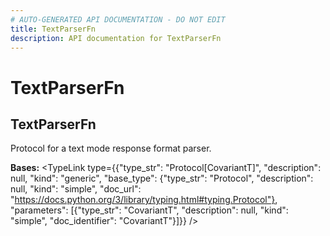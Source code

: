 ```yaml
---
# AUTO-GENERATED API DOCUMENTATION - DO NOT EDIT
title: TextParserFn
description: API documentation for TextParserFn
---
```


# TextParserFn

## <ApiType type="Class" path="response_formatting/response_format/TextParserFn" symbolName="TextParserFn" /> TextParserFn

Protocol for a text mode response format parser.

**Bases:** 
<TypeLink type={{"type_str": "Protocol[CovariantT]", "description": null, "kind": "generic", "base_type": {"type_str": "Protocol", "description": null, "kind": "simple", "doc_url": "https://docs.python.org/3/library/typing.html#typing.Protocol"}, "parameters": [{"type_str": "CovariantT", "description": null, "kind": "simple", "doc_identifier": "CovariantT"}]}} />

